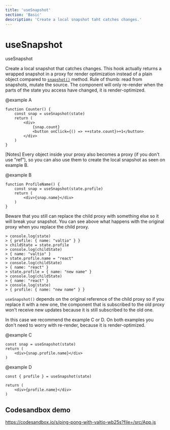 ```yaml
---
title: 'useSnapshot'
section: 'Basic'
description: 'Create a local snapshot taht catches changes.'
---
```


# useSnapshot

useSnapshot

Create a local snapshot that catches changes. This hook actually returns a wrapped snapshot in a proxy for
render optimization instead of a plain object compared to <a href="/docs/advanced/snapshot">`snapshot()`</a> method.
Rule of thumb: read from snapshots, mutate the source.
The component will only re-render when the parts of the state you access have changed, it is render-optimized.

@example A

```
function Counter() {
	const snap = useSnapshot(state)
	return (
		<div>
			{snap.count}
			<button onClick={() => ++state.count}>+1</button>
		</div>
	)
}
```

[Notes]
Every object inside your proxy also becomes a proxy (if you don't use "ref"), so you can also use them to create
the local snapshot as seen on example B.

@example B

```
function ProfileName() {
	const snap = useSnapshot(state.profile)
	return (
		<div>{snap.name}</div>
	)
}
```

Beware that you still can replace the child proxy with something else so it will break your snapshot. You can see
above what happens with the original proxy when you replace the child proxy.

```
> console.log(state)
> { profile: { name: "valtio" } }
> childState = state.profile
> console.log(childState)
> { name: "valtio" }
> state.profile.name = "react"
> console.log(childState)
> { name: "react" }
> state.profile = { name: "new name" }
> console.log(childState)
> { name: "react" }
> console.log(state)
> { profile: { name: "new name" } }
```

`useSnapshot()` depends on the original reference of the child proxy so if you replace it with a new one, the component
that is subscribed to the old proxy won't receive new updates because it is still subscribed to the old one.

In this case we recommend the example C or D. On both examples you don't need to worry with re-render,
because it is render-optimized.

@example C

```
const snap = useSnapshot(state)
return (
	<div>{snap.profile.name}</div>
)
```

@example D

```
const { profile } = useSnapshot(state)

return (
	<div>{profile.name}</div>
)
```

## Codesandbox demo

https://codesandbox.io/s/ping-pong-with-valtio-wb25s?file=/src/App.js
